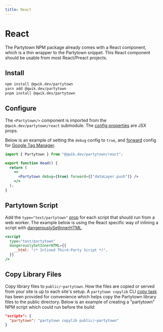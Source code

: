```yaml
---
title: React
---
```


# React

The Partytown NPM package already comes with a React component, which is a thin wrapper to the Partytown snippet. This React component should be usable from most React/Preact projects.

## Install

```bash
npm install @qwik.dev/partytown
yarn add @qwik.dev/partytown
pnpm install @qwik.dev/partytown
```

## Configure

The `<Partytown/>` component is imported from the `@qwik.dev/partytown/react` submodule. The [config properties](/configuration) are JSX props.

Below is an example of setting the `debug` config to `true`, and [forward](/forwarding-events) config for [Google Tag Manager](/google-tag-manager).

```jsx
import { Partytown } from "@qwik.dev/partytown/react";

export function Head() {
  return (
    <>
      <Partytown debug={true} forward={["dataLayer.push"]} />
    </>
  );
}
```

## Partytown Script

Add the `type="text/partytown"` [prop](/partytown-scripts) for each script that should run from a web worker. The example below is using the React specific way of inlining a script with [dangerouslySetInnerHTML](https://react.dev/reference/react-dom/components/common#dangerously-setting-the-inner-html).

```jsx
<script
  type="text/partytown"
  dangerouslySetInnerHTML={{
    __html: "/* Inlined Third-Party Script */",
  }}
/>
```

## Copy Library Files

Copy library files to `public/~partytown`. How the files are copied or served from your site is up to each site's setup. A `partytown copylib` CLI [copy task](/copy-library-files) has been provided for convenience which helps copy the Partytown library files to the public directory. Below is an example of creating a "partytown" NPM script which could run before the build:

```json
"scripts": {
  "partytown": "partytown copylib public/~partytown"
}
```
